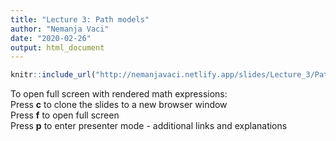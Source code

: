 ```yaml
---
title: "Lecture 3: Path models"
author: "Nemanja Vaci"
date: "2020-02-26"
output: html_document
---
```


```r
knitr::include_url("http://nemanjavaci.netlify.app/slides/Lecture_3/PathModel.html#1")
```

To open full screen with rendered math expressions: </br>
Press __c__ to clone the slides to a new browser window</br>
Press __f__ to open full screen</br>
Press __p__ to enter presenter mode - additional links and explanations